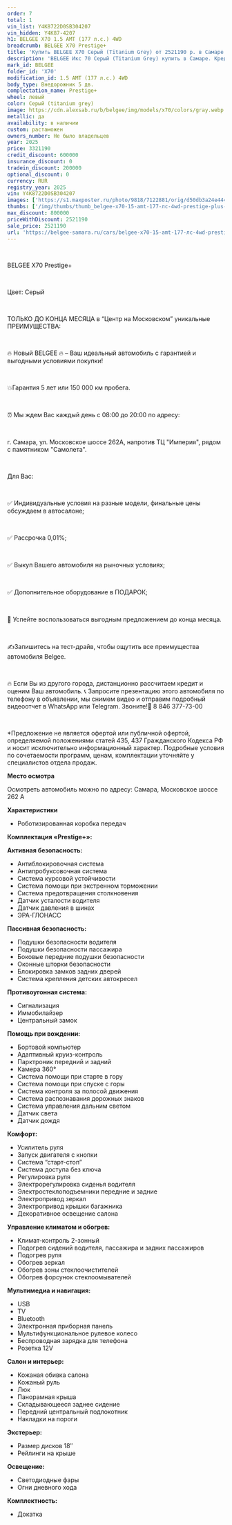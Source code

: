 ```yaml
---
order: 7
total: 1
vin_list: Y4K8722D0SB304207
vin_hidden: Y4K87-4207
h1: BELGEE X70 1.5 AMT (177 л.с.) 4WD
breadcrumb: BELGEE X70 Prestige+
title: 'Купить BELGEE X70 Серый (Titanium Grey) от 2521190 р. в Самаре. Цены и комплектации на новые авто в автосалоне официального дилера BELGEE'
description: 'BELGEE Икс 70 Серый (Titanium Grey) купить в Самаре. Кредит от 0,01%, авторассрочка, скидки на все автомобили от розничной цены. Гарантия 3 года или 100 000 км. Звонить по тел.: +7 (846) 377-73-00'
mark_id: BELGEE
folder_id: 'X70'
modification_id: 1.5 AMT (177 л.с.) 4WD
body_type: Внедорожник 5 дв.
complectation_name: Prestige+
wheel: левый
color: Серый (titanium grey)
image: https://cdn.alexsab.ru/b/belgee/img/models/x70/colors/gray.webp
metallic: да
availability: в наличии
custom: растаможен
owners_number: Не было владельцев
year: 2025
price: 3321190
credit_discount: 600000
insurance_discount: 0
tradein_discount: 200000
optional_discount: 0
currency: RUR
registry_year: 2025
vin: Y4K8722D0SB304207
images: ['https://s1.maxposter.ru/photo/9818/7122881/orig/d50db3a24e444db1663818b46c23b7ad.jpg?sid=14&bc2ca920afd89ed85ea9353fe092b826', 'https://s1.maxposter.ru/photo/9818/7122881/orig/245a778814c09c52f0804b807625bd06.jpg?sid=14&bc2ca920afd89ed85ea9353fe092b826', 'https://s1.maxposter.ru/photo/9818/7122881/orig/bca5c4f989171cf46d95dfd8a9adaa9f.jpg?sid=14&bc2ca920afd89ed85ea9353fe092b826', 'https://s1.maxposter.ru/photo/9818/7122881/orig/352fb94153ed8fc62c7ed1ad5ecc436d.jpg?sid=14&bc2ca920afd89ed85ea9353fe092b826', 'https://s1.maxposter.ru/photo/9818/7122881/orig/1313ebff330f212497b29133f373716b.jpg?sid=14&bc2ca920afd89ed85ea9353fe092b826', 'https://s1.maxposter.ru/photo/9818/7122881/orig/db0b5d8344483fb56aa1bf5d1f5559f4.jpg?sid=14&bc2ca920afd89ed85ea9353fe092b826', 'https://s1.maxposter.ru/photo/9818/7122881/orig/5e3e035a63cac0049fda8079ecf67975.jpg?sid=14&bc2ca920afd89ed85ea9353fe092b826', 'https://s1.maxposter.ru/photo/9818/7122881/orig/64d1a0cc6781d2281cc56c4ba85fbdea.jpg?sid=14&bc2ca920afd89ed85ea9353fe092b826', 'https://s1.maxposter.ru/photo/9818/7122881/orig/8c1c4e15d66c8fc2467e60349a792327.jpg?sid=14&bc2ca920afd89ed85ea9353fe092b826', 'https://s1.maxposter.ru/photo/9818/7122881/orig/25fad67e358fb0569cc8cbfc580dc386.jpg?sid=14&bc2ca920afd89ed85ea9353fe092b826', 'https://s1.maxposter.ru/photo/9818/7122881/orig/2db5a8df565772a691dc37e72b9f768c.jpg?sid=14&bc2ca920afd89ed85ea9353fe092b826', 'https://s1.maxposter.ru/photo/9818/7122881/orig/cf6a2b18e750ca20b3e3e25273e44b2d.jpg?sid=14&bc2ca920afd89ed85ea9353fe092b826', 'https://s1.maxposter.ru/photo/9818/7122881/orig/b4ab1e4465654f0536d25935d9e41f42.jpg?sid=14&bc2ca920afd89ed85ea9353fe092b826', 'https://s1.maxposter.ru/photo/9818/7122881/orig/d869423560677b72224eda98bfd1b2ca.jpg?sid=14&bc2ca920afd89ed85ea9353fe092b826', 'https://s1.maxposter.ru/photo/9818/7122881/orig/4089a70641f0f103c5f2997201f293b2.jpg?sid=14&bc2ca920afd89ed85ea9353fe092b826', 'https://s1.maxposter.ru/photo/9818/7122881/orig/ec6b8f54567275fe01898a50ac24bcb8.jpg?sid=14&bc2ca920afd89ed85ea9353fe092b826', 'https://s1.maxposter.ru/photo/9818/7122881/orig/c9cc5af2f8741e8d5f0f2d6230f3452b.jpg?sid=14&bc2ca920afd89ed85ea9353fe092b826', 'https://s1.maxposter.ru/photo/9818/7122881/orig/e8cb5674e7226a2e47004413ea9f6ba5.jpg?sid=14&bc2ca920afd89ed85ea9353fe092b826', 'https://s1.maxposter.ru/photo/9818/7122881/orig/a7377caf0c85524942954833c487fe21.jpg?sid=14&bc2ca920afd89ed85ea9353fe092b826', 'https://s1.maxposter.ru/photo/9818/7122881/orig/c4509795be5d47547fb4f3671a55d3b5.jpg?sid=14&bc2ca920afd89ed85ea9353fe092b826', 'https://s1.maxposter.ru/photo/9818/7122881/orig/0b0fa4ed5c53eda43f8a7791ad86dcad.jpg?sid=14&bc2ca920afd89ed85ea9353fe092b826', 'https://s1.maxposter.ru/photo/9818/7122881/orig/2b896f430b90e340c87241e17c0308ec.jpg?sid=14&bc2ca920afd89ed85ea9353fe092b826', 'https://s1.maxposter.ru/photo/9818/7122881/orig/744944d083ec2f03fc07bc75905a64d7.jpg?sid=14&bc2ca920afd89ed85ea9353fe092b826', 'https://s1.maxposter.ru/photo/9818/7122881/orig/f413c1b883b3aaa84db7aff662e8ba57.jpg?sid=14&bc2ca920afd89ed85ea9353fe092b826', 'https://s1.maxposter.ru/photo/9818/7122881/orig/05520bb144e5d9a0aced7d0bb05194c6.jpg?sid=14&bc2ca920afd89ed85ea9353fe092b826']
thumbs: ['/img/thumbs/thumb_belgee-x70-15-amt-177-лс-4wd-prestige-plus-серый-titanium-grey-2025_3b7ad_0.webp', '/img/thumbs/thumb_belgee-x70-15-amt-177-лс-4wd-prestige-plus-серый-titanium-grey-2025_5bd06_1.webp', '/img/thumbs/thumb_belgee-x70-15-amt-177-лс-4wd-prestige-plus-серый-titanium-grey-2025_daa9f_2.webp', '/img/thumbs/thumb_belgee-x70-15-amt-177-лс-4wd-prestige-plus-серый-titanium-grey-2025_c436d_3.webp', '/img/thumbs/thumb_belgee-x70-15-amt-177-лс-4wd-prestige-plus-серый-titanium-grey-2025_3716b_4.webp']
max_discount: 800000
priceWithDiscount: 2521190
sale_price: 2521190
url: 'https://belgee-samara.ru/cars/belgee-x70-15-amt-177-лс-4wd-prestige-plus-серый-titanium-grey-2025/'
---
```

<br/>
<p>
 <p>
  ВЕLGEЕ X70 Prestige+
  <br/>
 </p>
 <br/>
 <p>
  Цвет: Серый
  <br/>
 </p>
 <br/>
 <p>
  TOЛЬКО ДО KОНЦA MЕСЯЦА в “Центр на Московском” уникальныe ПPЕИMУЩЕСТВА:
  <br/>
 </p>
 <br/>
 <p>
  🔥 Новый ВЕLGЕЕ  🔥 – Ваш идеальный автомобиль с гарантией и выгодными условиями покупки!
  <br/>
 </p>
 <br/>
 <p>
  💥Гарантия 5 лет или 150 000 км пробега.
  <br/>
 </p>
 <br/>
 <p>
  ⏰ Мы ждем Вас каждый день с 08:00 до 20:00 по адресу:
  <br/>
 </p>
 <br/>
 <p>
  г. Самара, ул. Московское шоссе 262А, напротив ТЦ "Империя", рядом с памятником "Самолета".
  <br/>
 </p>
 <br/>
 <p>
  Для Вас:
  <br/>
 </p>
 <br/>
 <p>
  ✅ Индивидуальные условия на разные модели, финальные цены обсуждаем в автосалоне;
  <br/>
 </p>
 <br/>
 <p>
  ✅ Рассрочка 0,01%;
  <br/>
 </p>
 <br/>
 <p>
  ✅ Выкуп Вашего автомобиля на рыночных условиях;
  <br/>
 </p>
 <br/>
 <p>
  ✅ Дополнительное оборудование в ПОДАРОК;
  <br/>
 </p>
 <br/>
 <p>
  📆 Успейте воспользоваться выгодным предложением до конца месяца.
  <br/>
 </p>
 <br/>
 <p>
  ✍️Запишитесь на тест-драйв, чтобы ощутить все преимущества автомобиля Веlgее.
  <br/>
 </p>
 <br/>
 <p>
  🔥 Если Вы из другого города, дистанционно рассчитаем кредит и оценим Ваш автомобиль. 📞 Запросите презентацию этого автомобиля по телефону в объявлении, мы снимем видео и отправим подробный видеоотчет в WhаtsАрр или Теlеgrаm. Звоните!📲 8 846 377-73-00
  <br/>
 </p>
 <br/>
 <p>
  *Предложение не является офертой или публичной офертой, определяемой положениями статей 435, 437 Гражданского Кодекса РФ и носит исключительно информационный характер. Подробные условия по сочетаемости программ, ценам, комплектации уточняйте у специалистов отдела продаж.
 </p>
 <p>
  <strong>
   Место осмотра
  </strong>
 </p>
 <p>
  Осмотреть автомобиль можно по адресу: Самара, Московское шоссе 262 А
 </p>
 <p>
  <strong>
   Характеристики
  </strong>
 </p>
 <ul>
  <li>
   Роботизированная коробка передач
  </li>
 </ul>
 <p>
  <strong>
   Комплектация «Prestige+»:
  </strong>
 </p>
 <p>
  <strong>
   Активная безопасность:
  </strong>
 </p>
 <ul>
  <li>
   Антиблокировочная система
  </li>
  <li>
   Антипробуксовочная система
  </li>
  <li>
   Система курсовой устойчивости
  </li>
  <li>
   Система помощи при экстренном торможении
  </li>
  <li>
   Система предотвращения столкновения
  </li>
  <li>
   Датчик усталости водителя
  </li>
  <li>
   Датчик давления в шинах
  </li>
  <li>
   ЭРА-ГЛОНАСС
  </li>
 </ul>
 <p>
  <strong>
   Пассивная безопасность:
  </strong>
 </p>
 <ul>
  <li>
   Подушки безопасности водителя
  </li>
  <li>
   Подушки безопасности пассажира
  </li>
  <li>
   Боковые передние подушки безопасности
  </li>
  <li>
   Оконные шторки безопасности
  </li>
  <li>
   Блокировка замков задних дверей
  </li>
  <li>
   Система крепления детских автокресел
  </li>
 </ul>
 <p>
  <strong>
   Противоугонная система:
  </strong>
 </p>
 <ul>
  <li>
   Сигнализация
  </li>
  <li>
   Иммобилайзер
  </li>
  <li>
   Центральный замок
  </li>
 </ul>
 <p>
  <strong>
   Помощь при вождении:
  </strong>
 </p>
 <ul>
  <li>
   Бортовой компьютер
  </li>
  <li>
   Адаптивный круиз-контроль
  </li>
  <li>
   Парктроник передний и задний
  </li>
  <li>
   Камера 360°
  </li>
  <li>
   Система помощи при старте в гору
  </li>
  <li>
   Система помощи при спуске с горы
  </li>
  <li>
   Система контроля за полосой движения
  </li>
  <li>
   Система распознавания дорожных знаков
  </li>
  <li>
   Система управления дальним светом
  </li>
  <li>
   Датчик света
  </li>
  <li>
   Датчик дождя
  </li>
 </ul>
 <p>
  <strong>
   Комфорт:
  </strong>
 </p>
 <ul>
  <li>
   Усилитель руля
  </li>
  <li>
   Запуск двигателя с кнопки
  </li>
  <li>
   Система “старт-стоп”
  </li>
  <li>
   Система доступа без ключа
  </li>
  <li>
   Регулировка руля
  </li>
  <li>
   Электрорегулировка сиденья водителя
  </li>
  <li>
   Электростеклоподъемники передние и задние
  </li>
  <li>
   Электропривод зеркал
  </li>
  <li>
   Электропривод крышки багажника
  </li>
  <li>
   Декоративное освещение салона
  </li>
 </ul>
 <p>
  <strong>
   Управление климатом и обогрев:
  </strong>
 </p>
 <ul>
  <li>
   Климат-контроль 2-зонный
  </li>
  <li>
   Подогрев сидений водителя, пассажира и задних пассажиров
  </li>
  <li>
   Подогрев руля
  </li>
  <li>
   Обогрев зеркал
  </li>
  <li>
   Обогрев зоны стеклоочистителей
  </li>
  <li>
   Обогрев форсунок стеклоомывателей
  </li>
 </ul>
 <p>
  <strong>
   Мультимедиа и навигация:
  </strong>
 </p>
 <ul>
  <li>
   USB
  </li>
  <li>
   TV
  </li>
  <li>
   Bluetooth
  </li>
  <li>
   Электронная приборная панель
  </li>
  <li>
   Мультифункциональное рулевое колесо
  </li>
  <li>
   Беспроводная зарядка для телефона
  </li>
  <li>
   Розетка 12V
  </li>
 </ul>
 <p>
  <strong>
   Салон и интерьер:
  </strong>
 </p>
 <ul>
  <li>
   Кожаная обивка салона
  </li>
  <li>
   Кожаный руль
  </li>
  <li>
   Люк
  </li>
  <li>
   Панорамная крыша
  </li>
  <li>
   Складывающееся заднее сидение
  </li>
  <li>
   Передний центральный подлокотник
  </li>
  <li>
   Накладки на пороги
  </li>
 </ul>
 <p>
  <strong>
   Экстерьер:
  </strong>
 </p>
 <ul>
  <li>
   Размер дисков 18″
  </li>
  <li>
   Рейлинги на крыше
  </li>
 </ul>
 <p>
  <strong>
   Освещение:
  </strong>
 </p>
 <ul>
  <li>
   Светодиодные фары
  </li>
  <li>
   Огни дневного хода
  </li>
 </ul>
 <p>
  <strong>
   Комплектность:
  </strong>
 </p>
 <ul>
  <li>
   Докатка
  </li>
 </ul>
</p>
